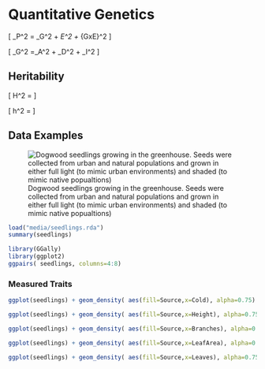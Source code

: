 # Quantitative Genetics

\[
\sigma_P^2 = \sigma_G^2 + \sigma_E^2 + \sigma_{GxE}^2 
\]

\[
\sigma_G^2 =\sigma_A^2 + \sigma_D^2 + \sigma_I^2 
\]






## Heritability

\[
H^2 = \frac{\sigma_G^2}{\sigma_P^2}
\]


\[
h^2 = \frac{\sigma_A^2}{\sigma_P^2}
\]


## Data Examples

![Dogwood seedlings growing in the greenhouse.  Seeds were collected from urban and natural populations and grown in either full light (to mimic urban environments) and shaded (to mimic native popualtions)](./media/seedlings.png)





```r
load("media/seedlings.rda")
summary(seedlings)
```





```r
library(GGally)
library(ggplot2)
ggpairs( seedlings, columns=4:8)
```

### Measured Traits

```r
ggplot(seedlings) + geom_density( aes(fill=Source,x=Cold), alpha=0.75) + facet_grid(Treatment~.)
```


```r
ggplot(seedlings) + geom_density( aes(fill=Source,x=Height), alpha=0.75) + facet_grid(Treatment~.)
```

```r
ggplot(seedlings) + geom_density( aes(fill=Source,x=Branches), alpha=0.75) + facet_grid(Treatment~.)
```


```r
ggplot(seedlings) + geom_density( aes(fill=Source,x=LeafArea), alpha=0.75) + facet_grid(Treatment~.)
```


```r
ggplot(seedlings) + geom_density( aes(fill=Source,x=Leaves), alpha=0.75) + facet_grid(Treatment~.)
```




